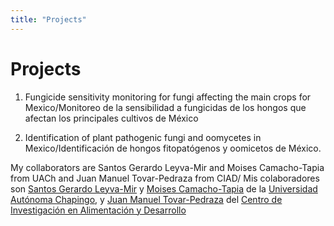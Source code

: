 ```yaml
---
title: "Projects"
---
```

  
  
# Projects      
  
1. Fungicide sensitivity monitoring for fungi affecting the main crops for Mexico/Monitoreo de la sensibilidad a fungicidas de los hongos que afectan los principales cultivos de México  

2. Identification of plant pathogenic fungi and oomycetes in Mexico/Identificación de hongos fitopatógenos y oomicetos de México.



My collaborators are Santos Gerardo Leyva-Mir and Moises Camacho-Tapia from UACh and Juan Manuel Tovar-Pedraza from CIAD/ Mis colaboradores son [Santos Gerardo Leyva-Mir](https://www.researchgate.net/profile/Santos_Leyva-Mir) y [Moises Camacho-Tapia](https://www.researchgate.net/profile/Moises_Camacho-Tapia2) de la [Universidad Autónoma Chapingo](http://web.chapingo.mx), y  [Juan Manuel Tovar-Pedraza](https://www.researchgate.net/profile/Juan_Tovar-Pedraza) del [Centro de Investigación en Alimentación y Desarrollo](https://www.ciad.mx)

